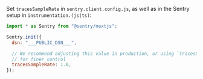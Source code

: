 Set `tracesSampleRate` in `sentry.client.config.js`, as well as in the Sentry setup in `instrumentation.(js|ts)`:

<SignInNote />

```javascript
import * as Sentry from "@sentry/nextjs";

Sentry.init({
  dsn: "___PUBLIC_DSN___",

  // We recommend adjusting this value in production, or using `tracesSampler`
  // for finer control
  tracesSampleRate: 1.0,
});
```
